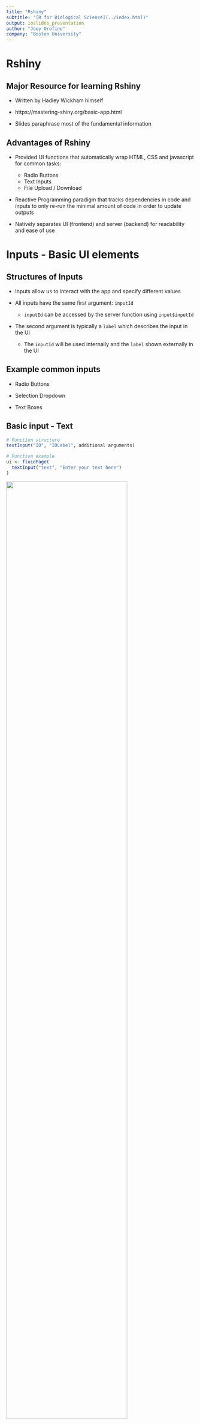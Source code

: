 ```yaml
---
title: "Rshiny"
subtitle: "[R for Biological Science](../index.html)"
output: ioslides_presentation
author: "Joey Orofino"
company: "Boston University"
---
```


# Rshiny

## Major Resource for learning Rshiny

* Written by Hadley Wickham himself

* https://mastering-shiny.org/basic-app.html

* Slides paraphrase most of the fundamental information

## Advantages of Rshiny

* Provided UI functions that automatically wrap HTML, CSS and javascript
for common tasks:
  - Radio Buttons
  - Text Inputs
  - File Upload / Download
  
* Reactive Programming paradigm that tracks dependencies in code and inputs to 
only re-run the minimal amount of code in order to update outputs

* Natively separates UI (frontend) and server (backend) for readability and ease
of use

# Inputs - Basic UI elements

## Structures of Inputs

* Inputs allow us to interact with the app and specify different values

* All inputs have the same first argument: `inputId`
  - `inputId` can be accessed by the server function using `input$inputId`

* The second argument is typically a `label` which describes the input in the UI
  - The `inputId` will be used internally and the `label` shown externally in the UI

## Example common inputs

* Radio Buttons

* Selection Dropdown

* Text Boxes

## Basic input - Text

```r
# Function structure
textInput("ID", "IDLabel", additional arguments)

# Function example
ui <- fluidPage(
  textInput("text", "Enter your text here")
)
```

![](../rshiny_text.png){width=80%}

## Basic input - Dropdown and Radio buttons

```r
# Function structure
selectInput("ID", "IDLabel", additional arguments)

# Function example
c <- ("Massachussets", "New York", "Maryland")
ui <- fluidPage(
  selectInput("state", "Choose your state", states)
)
```

![](../rshiny_dropdown.png){width=80%}
# Outputs

## Structure of outputs

* Outputs in the UI are elements created by the server function

* The first argument in most output functions is the ID
  - You will create UI specifications with IDs
  - Individual IDs can be accessed by the server function using `output$outputId`
  
## Output Example - textOutput

```r
ui <- fluidPage(
  textOutput("text")
)
server <- function(input, output, session) {
  output$text <- renderText( "Hello world!")
```
  
## Output Example - tableOutput

```r
ui <- fluidPage(
  tableOutput("table")
)
server <- function(input, output, session) {
  output$table <- renderTable(head(mtcars))
}
```
  
![](../rshiny_plottable.png){width=80%}

## Output Example - plotOutput

```r
ui <- fluidPage(
  plotOutput("plot")
)
server <- function(input, output, session) {
  output$plot <- renderPlot(
    ggplot(mtcars, x=mpg, y=hp) + geom_point()
  )
}
```

![](../rshiny_plotoutput.png){width=80%}

## Output and render functions will typically be used together

* Outputs will be in the UI and render functions in the server

* tableOutput() and renderTable()

* plotOutput() and renderPlot()

* textOutput() and renderText()

## Outputing the values contained within inputs
```r
# Function example
states <-c("Massachussets", "New York", "Maryland")
ui <- fluidPage(
  selectInput("state", "Choose your state", states),
  textOutput("selected")
)
server <- function(input, output, session) {
  output$selected <- renderText(input$state)
}
```

![](../rshiny_inputs_outputs.png){width=80%}

# HTML Layouts organize your inputs and outputs

## fluidPage Simple Layout - Code

```r
fluidPage(
  titlePanel(
    # app title/description
  ),
  sidebarLayout(
    sidebarPanel(
      # inputs
    ),
    mainPanel(
      # outputs
    )
  )
)
```

## Simple Layout View

![](../rshiny_basic_layout.png){width=80%}

## Multirow layout code

```r
fluidPage(
  fluidRow(
    column(4, 
      ...
    ),
    column(8, 
      ...
    )
  ),
  fluidRow(
    column(6, 
      ...
    ),
    column(6, 
      ...
    )
  )
)
```

## Multirow Layout View
![](../rshiny_multirow_layout.png){width=80%}

# Putting it all together

## Code - Basic Shiny App UI
```r
# Load libraries
library('shiny')
library('tidyverse')

# UI layout with a sidebar and mainpanel
# plotOutput contains the information from output$plot
ui <- fluidPage(
  titlePanel("mtcars Plot"),
  sidebarLayout(
    sidebarPanel("UI Elements could go here"
    ),
    mainPanel(
      plotOutput("plot")
    )
  )
)
```

## Code Basic Shiny App Server
```r
# renderPlot() creates the output sent to output$plot by calling ggplot
server <- function(input, output, session) {
  output$plot <- renderPlot(
    ggplot(mtcars, aes(x=mpg, y=hp)) + geom_point()
  )
}

shinyApp(ui = ui, server = server)
```

## View of basic Shiny App

![](../rshiny_basic_view.png){width=80%}

# Reactivity

## Reactivity Principles

* Reactive expressions and outputs will only change *if and only if* their inputs
change

* Laziness means code will only be re-run if needed
  - Shiny will handle figuring out the minimal amount of code that needs to be
  re-run based on what's changed
  
* Reactivity can be used to control the flow of data and actions through your application

* https://mastering-shiny.org/basic-reactivity.html